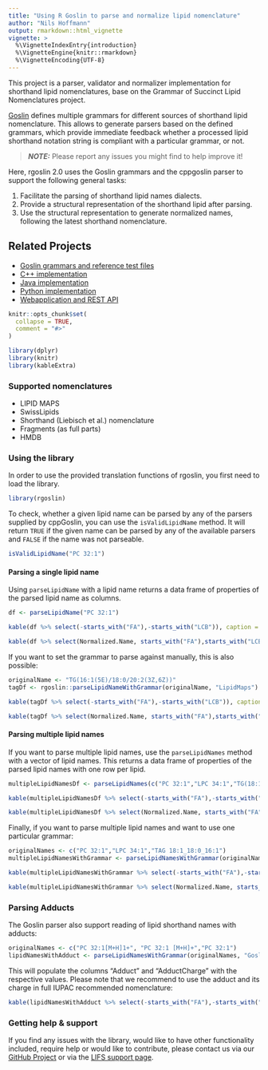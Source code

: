 ```yaml
---
title: "Using R Goslin to parse and normalize lipid nomenclature"
author: "Nils Hoffmann"
output: rmarkdown::html_vignette
vignette: >
  %\VignetteIndexEntry{introduction}
  %\VignetteEngine{knitr::rmarkdown}
  %\VignetteEncoding{UTF-8}
---
```


This project is a parser, validator and normalizer implementation for shorthand lipid nomenclatures, base on the Grammar of Succinct Lipid Nomenclatures project.

[Goslin](https://github.com/lifs-tools/goslin) defines multiple grammars for different sources of shorthand lipid nomenclature. This allows to generate parsers based on the defined grammars, which provide immediate feedback whether a processed lipid shorthand notation string is compliant with a particular grammar, or not.

> **_NOTE:_**  Please report any issues you might find to help improve it!

Here, rgoslin 2.0 uses the Goslin grammars and the cppgoslin parser to support the following general tasks:

1. Facilitate the parsing of shorthand lipid names dialects.
2. Provide a structural representation of the shorthand lipid after parsing.
3. Use the structural representation to generate normalized names, following the latest shorthand nomenclature.

## Related Projects

- [Goslin grammars and reference test files](http://github.com/lifs-tools/goslin)
- [C++ implementation](https://github.com/lifs-tools/cppgoslin)
- [Java implementation](https://github.com/lifs-tools/jgoslin)
- [Python implementation](https://github.com/lifs-tools/pygoslin)
- [Webapplication and REST API](https://github.com/lifs-tools/goslin-webapp)

```r
knitr::opts_chunk$set(
  collapse = TRUE,
  comment = "#>"
)
```

```r
library(dplyr)
library(knitr)
library(kableExtra)
```
### Supported nomenclatures

- LIPID MAPS
- SwissLipids
- Shorthand (Liebisch et al.) nomenclature
- Fragments (as full parts)
- HMDB

### Using the library

In order to use the provided translation functions of rgoslin, you first need to load the library.
```r
library(rgoslin)
```

To check, whether a given lipid name can be parsed by any of the parsers supplied by cppGoslin, you can use the `isValidLipidName` method. It will return `TRUE` if the given name can be parsed by any of the available parsers and `FALSE` if the name was not parseable.
```r
isValidLipidName("PC 32:1")
```

#### Parsing a single lipid name

Using `parseLipidName` with a lipid name returns a data frame of properties of the parsed lipid name as columns.
```r
df <- parseLipidName("PC 32:1")
```


```r
kable(df %>% select(-starts_with("FA"),-starts_with("LCB")), caption = "Lipid name parsing results for PC 32:1, FA and LCB columns omitted for brevity.") %>% kable_styling(bootstrap_options = c("striped", "hover", "condensed", font_size = 7)) %>% scroll_box(width = "800px", height = "200px")
```

```r
kable(df %>% select(Normalized.Name, starts_with("FA"),starts_with("LCB")), caption = "Lipid name parsing results for PC 32:1 with FA and LCB columns.") %>% kable_styling(bootstrap_options = c("striped", "hover", "condensed", font_size = 7)) %>% scroll_box(width = "800px", height = "200px")
```

If you want to set the grammar to parse against manually, this is also possible:

```r
originalName <- "TG(16:1(5E)/18:0/20:2(3Z,6Z))"
tagDf <- rgoslin::parseLipidNameWithGrammar(originalName, "LipidMaps")
```

```r
kable(tagDf %>% select(-starts_with("FA"),-starts_with("LCB")), caption = "Lipid name parsing results for TG isomeric subspecies, FA and LCB columns omitted for brevity.") %>% kable_styling(bootstrap_options = c("striped", "hover", "condensed", font_size = 7)) %>% scroll_box(width = "800px", height = "200px")
```

```r
kable(tagDf %>% select(Normalized.Name, starts_with("FA"),starts_with("LCB")), caption = "Lipid name parsing results for TG isomeric subspecies with FA and LCB columns.") %>% kable_styling(bootstrap_options = c("striped", "hover", "condensed", font_size = 7)) %>% scroll_box(width = "800px", height = "200px")
```

#### Parsing multiple lipid names

If you want to parse multiple lipid names, use the `parseLipidNames` method with a vector of lipid names. This returns a data frame of properties of the parsed lipid names with one row per lipid.

```r
multipleLipidNamesDf <- parseLipidNames(c("PC 32:1","LPC 34:1","TG(18:1_18:0_16:1)"))

```

```r
kable(multipleLipidNamesDf %>% select(-starts_with("FA"),-starts_with("LCB")), caption = "Lipid name parsing results for PC 32:1, LPC 34:1, TG(18:1_18:0_16:1), FA and LCB columns omitted for brevity.") %>% kable_styling(bootstrap_options = c("striped", "hover", "condensed", font_size = 7)) %>% scroll_box(width = "800px", height = "300px")
```
```r
kable(multipleLipidNamesDf %>% select(Normalized.Name, starts_with("FA"), starts_with("LCB")), caption = "Lipid name parsing results for PC 32:1, LPC 34:1, TG(18:1_18:0_16:1) with FA and LCB columns.") %>% kable_styling(bootstrap_options = c("striped", "hover", "condensed", font_size = 7)) %>% scroll_box(width = "800px", height = "300px")
```

Finally, if you want to parse multiple lipid names and want to use one particular grammar:

```r
originalNames <- c("PC 32:1","LPC 34:1","TAG 18:1_18:0_16:1")
multipleLipidNamesWithGrammar <- parseLipidNamesWithGrammar(originalNames, "Goslin")
```

```r
kable(multipleLipidNamesWithGrammar %>% select(-starts_with("FA"),-starts_with("LCB")), caption = "Lipid name parsing results for Goslin grammar and lipids PC 32:1, LPC 34:1, TG(18:1_18:0_16:1), FA and LCB columns omitted for brevity.") %>% kable_styling(bootstrap_options = c("striped", "hover", "condensed", font_size = 7)) %>% scroll_box(width = "800px", height = "300px")
```

```r
kable(multipleLipidNamesWithGrammar %>% select(Normalized.Name, starts_with("FA"), starts_with("LCB")), caption = "Lipid name parsing results for Goslin grammar and lipids PC 32:1, LPC 34:1, TG(18:1_18:0_16:1) with FA and LCB columns.") %>% kable_styling(bootstrap_options = c("striped", "hover", "condensed", font_size = 7)) %>% scroll_box(width = "800px", height = "300px")
```

### Parsing Adducts

The Goslin parser also support reading of lipid shorthand names with adducts:

```r
originalNames <- c("PC 32:1[M+H]1+", "PC 32:1 [M+H]+","PC 32:1")
lipidNamesWithAdduct <- parseLipidNamesWithGrammar(originalNames, "Goslin")
```

This will populate the columns "Adduct" and "AdductCharge" with the respective values. Please note that we recommend to use the adduct and its charge in full IUPAC recommended nomenclature: 

```r
kable(lipidNamesWithAdduct %>% select(-starts_with("FA"),-starts_with("LCB")), caption = "Lipid name parsing results for Goslin grammar and lipids PC 32:1[M+H]1+, PC 32:1 [M+H]+ and PC 32:1, FA and LCB columns omitted for brevity.") %>% kable_styling(bootstrap_options = c("striped", "hover", "condensed", font_size = 7)) %>% scroll_box(width = "800px", height = "300px")
```

### Getting help & support
If you find any issues with the library, would like to have other functionality included, require help or would like to contribute, please contact us via our [GitHub Project](https://github.com/lifs-tools/rgoslin) or via the [LIFS support page](https://lifs.isas.de/support.html).
